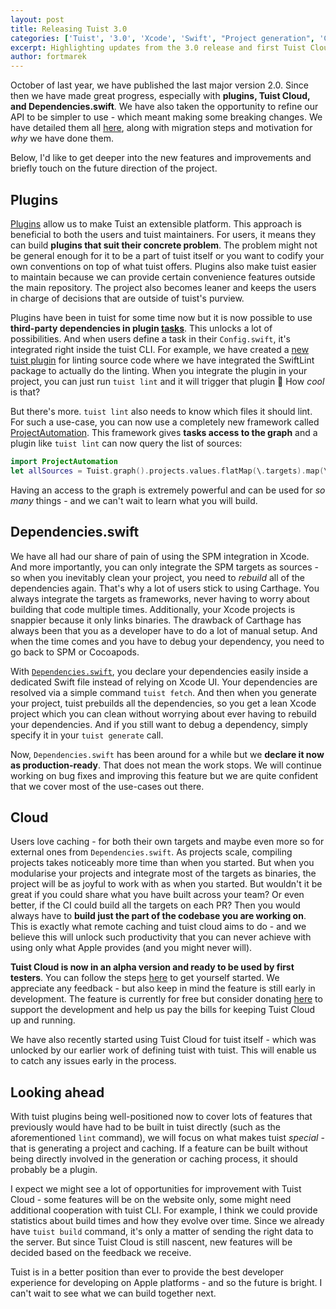 ```yaml
---
layout: post
title: Releasing Tuist 3.0
categories: ['Tuist', '3.0', 'Xcode', 'Swift', "Project generation", 'Cloud']
excerpt: Highlighting updates from the 3.0 release and first Tuist Cloud preview.
author: fortmarek
---
```


October of last year, we have published the last major version 2.0. Since then we have made great progress, especially with **plugins, Tuist Cloud, and Dependencies.swift**. We have also taken the opportunity to refine our API to be simpler to use - which meant making some breaking changes. We have detailed them all [here](https://github.com/tuist/tuist/releases/tag/3.0.0), along with migration steps and motivation for _why_ we have done them.

Below, I'd like to get deeper into the new features and improvements and briefly touch on the future direction of the project.

## Plugins

[Plugins](https://docs.tuist.io/plugins/using-plugins/) allow us to make Tuist an extensible platform. This approach is beneficial to both the users and tuist maintainers. For users, it means they can build **plugins that suit their concrete problem**. The problem might not be general enough for it to be a part of tuist itself or you want to codify your own conventions on top of what tuist offers. Plugins also make tuist easier to maintain because we can provide certain convenience features outside the main repository. The project also becomes leaner and keeps the users in charge of decisions that are outside of tuist's purview.

Plugins have been in tuist for some time now but it is now possible to use **third-party dependencies in plugin [tasks](https://docs.tuist.io/plugins/creating-plugins/#tasks)**. This unlocks a lot of possibilities. And when users define a task in their `Config.swift`, it's integrated right inside the tuist CLI. For example, we have created a [new tuist plugin](https://github.com/tuist/tuist-plugin-lint) for linting source code where we have integrated the SwiftLint package to actually do the linting. When you integrate the plugin in your project, you can just run `tuist lint` and it will trigger that plugin 🤯  How _cool_ is that?

But there's more. `tuist lint` also needs to know which files it should lint. For such a use-case, you can now use a completely new framework called [ProjectAutomation](https://docs.tuist.io/guides/task/#projectautomation). This framework gives **tasks access to the graph** and a plugin like `tuist lint` can now query the list of sources:

```swift
import ProjectAutomation
let allSources = Tuist.graph().projects.values.flatMap(\.targets).map(\.sources)
```

Having an access to the graph is extremely powerful and can be used for _so many_ things - and we can't wait to learn what you will build.

## Dependencies.swift

We have all had our share of pain of using the SPM integration in Xcode. And more importantly, you can only integrate the SPM targets as sources - so when you inevitably clean your project, you need to _rebuild_ all of the dependencies again. That's why a lot of users stick to using Carthage. You always integrate the targets as frameworks, never having to worry about building that code multiple times. Additionally, your Xcode projects is snappier because it only links binaries. The drawback of Carthage has always been that you as a developer have to do a lot of manual setup. And when the time comes and you have to debug your dependency, you need to go back to SPM or Cocoapods.

With [`Dependencies.swift`](https://docs.tuist.io/manifests/dependencies/), you declare your dependencies easily inside a dedicated Swift file instead of relying on Xcode UI. Your dependencies are resolved via a simple command `tuist fetch`. And then when you generate your project, tuist prebuilds all the dependencies, so you get a lean Xcode project which you can clean without worrying about ever having to rebuild your dependencies. And if you still want to debug a dependency, simply specify it in your `tuist generate` call.

Now, `Dependencies.swift` has been around for a while but we **declare it now as production-ready**. That does not mean the work stops. We will continue working on bug fixes and improving this feature but we are quite confident that we cover most of the use-cases out there.

## Cloud

Users love caching - for both their own targets and maybe even more so for external ones from `Dependencies.swift`. As projects scale, compiling projects takes noticeably more time than when you started. But when you modularise your projects and integrate most of the targets as binaries, the project will be as joyful to work with as when you started. But wouldn't it be great if you could share what you have built across your team? Or even better, if the CI could build all the targets on each PR? Then you would always have to **build just the part of the codebase you are working on**. This is exactly what remote caching and tuist cloud aims to do - and we believe this will unlock such productivity that you can never achieve with using only what Apple provides (and you might never will).

**Tuist Cloud is now in an alpha version and ready to be used by first testers**. You can follow the steps [here](https://docs.tuist.io/cloud/get-started) to get yourself started. We appreciate any feedback - but also keep in mind the feature is still early in development. The feature is currently for free but consider donating [here](https://opencollective.com/tuistapp) to support the development and help us pay the bills for keeping Tuist Cloud up and running.

We have also recently started using Tuist Cloud for tuist itself - which was unlocked by our earlier work of defining tuist with tuist. This will enable us to catch any issues early in the process.

## Looking ahead

With tuist plugins being well-positioned now to cover lots of features that previously would have had to be built in tuist directly (such as the aforementioned `lint` command), we will focus on what makes tuist _special_ - that is generating a project and caching. If a feature can be built without being directly involved in the generation or caching process, it should probably be a plugin.

I expect we might see a lot of opportunities for improvement with Tuist Cloud - some features will be on the website only, some might need additional cooperation with tuist CLI. For example, I think we could provide statistics about build times and how they evolve over time. Since we already have `tuist build` command, it's only a matter of sending the right data to the server. But since Tuist Cloud is still nascent, new features will be decided based on the feedback we receive.

Tuist is in a better position than ever to provide the best developer experience for developing on Apple platforms - and so the future is bright. I can't wait to see what we can build together next. 
